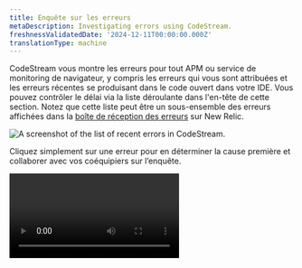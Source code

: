 ```yaml
---
title: Enquête sur les erreurs
metaDescription: Investigating errors using CodeStream.
freshnessValidatedDate: '2024-12-11T00:00:00.000Z'
translationType: machine
---
```


CodeStream vous montre les erreurs pour tout APM ou service de monitoring de navigateur, y compris les erreurs qui vous sont attribuées et les erreurs récentes se produisant dans le code ouvert dans votre IDE. Vous pouvez contrôler le délai via la liste déroulante dans l&apos;en-tête de cette section. Notez que cette liste peut être un sous-ensemble des erreurs affichées dans la [boîte de réception des erreurs](/docs/errors-inbox/errors-inbox/) sur New Relic.

<img title="The list of recent errors in CodeStream." alt="A screenshot of the list of recent errors in CodeStream." src="/images/codestream_screenshot-crop_errors-list.webp" />

Cliquez simplement sur une erreur pour en déterminer la cause première et collaborer avec vos coéquipiers sur l’enquête.

<Video type="wistia" id="l65l4cqqhd" />

Cliquez sur n&apos;importe quelle image dans la trace d&apos;appels pour accéder directement au fichier et au numéro de ligne correspondants. Si vous [associez des références git à vos erreurs](#buildsha), CodeStream ouvre un onglet d&amp;apos;éditeur en lecture seule du fichier qui a déclenché l&amp;apos;erreur dans l&amp;apos;environnement. Si vous n&amp;apos;associez pas de références git, une version locale du fichier s&amp;apos;ouvre à la place. Vous ne pourrez pas cliquer sur les cadres trace d&amp;apos;appels qui représentent du code ne faisant pas partie de votre référentiel (par exemple, une bibliothèque externe).

Pour les erreurs de monitoring des services de navigateurs, vous devrez [télécharger des cartes sources](/docs/browser/browser-monitoring/browser-pro-features/upload-source-maps-un-minify-js-errors/) afin que la trace des appels puisse être déminifiée, vous permettant ainsi d&amp;apos;accéder au code de chaque image.

En parcourant la trace d&apos;appels, vous pouvez trouver du code qui semble être la source de votre problème et démarrer une discussion avec le bouton de commentaire. CodeStream mentionne automatiquement la personne la plus récente à avoir touché ce code, ce qui vous permet d&apos;intégrer facilement les bonnes personnes à la discussion.

<img title="A comment with the most recent code contributor automatically mentioned." alt="A screenshot of a comment with the most recent code contributor automatically mentioned." src="/images/codestream_screenshot-crop_error-auto-mention.webp" />

Une fois le problème identifié, vous pouvez attribuer l&apos;erreur ou mettre à jour le statut d&apos;erreur de `unresolved` à `resolved` ou `ignored`.

## À partir de la boîte de réception des erreurs [#errors-inbox]

Vous pouvez accéder à cette même expérience d&apos;erreur directement à partir d&apos;une erreur dans la [boîte de réception des erreurs](/docs/errors-inbox/errors-inbox/) sur New Relic. Lorsque vous visualisez une erreur avec une trace d&amp;apos;appels, cliquez sur <DNT>**Open in IDE**</DNT> pour accéder directement au code dans votre IDE.

<img title="A stack trace error in errors inbox with the &#x22;Open in IDE button" alt="A screenshot of a stack trace error in errors inbox with the &#x22;Open in IDE button.&#x22;" src="/images/codestream_screenshot-crop_open-in-ide-codestream.webp" />

Notez également que les discussions sont synchronisées entre CodeStream et la boîte de réception des erreurs, vous pouvez donc participer depuis l&apos;un ou l&apos;autre endroit.

### Associer les SHA de build ou la balise de sortie aux erreurs [#buildsha]

Lorsque vous visualisez une erreur dans CodeStream, vous pouvez voir une tag SHA ou sortie de build associée à l&apos;erreur si elle n&apos;a pas de référence git. CodeStream utilise la référence git pour faire correspondre l&apos;erreur trace d&apos;appels spécifique avec la version du code exécuté dans l&apos;environnement qui a déclenché l&apos;erreur. Bien que vous n’ayez pas besoin d’une référence git configurée pour enquêter sur l’erreur, gardez à l’esprit que vous ne regardez peut-être pas la version du code qui l’a provoquée.

<img title="The git reference not configured warning message." alt="A screenshot of the git reference not configured warning message." src="/images/codestream_screenshot-crop_build-sha-not-configured.webp" />

Vous pouvez utiliser une variable d&apos;environnement pour permettre à l&apos;agent New Relic <InlinePopover type="apm" />de connaître le [commit SHA](https://git-scm.com/book/en/v2/Git-Tools-Revision-Selection) associé à chaque build de votre projet. Vous pouvez également utiliser la [tagde sortie](https://git-scm.com/book/en/v2/Git-Basics-Tagging) associée à la version en cours d&amp;apos;exécution de votre logiciel.

Pour APM, le commit sha et/ou tag de sortie (`tags.commit` et `tags.releaseTag`) sont ajoutés comme attribut sur les événements `Transaction` et `TransactionError`. Vous pouvez utiliser les variables d&amp;apos;environnement APM pour définir ces attributs. Nous vous recommandons de définir l&amp;apos;une ou les deux de ces variables dans le cadre de votre pipeline de build :

* `NEW_RELIC_METADATA_COMMIT`:Le commit sha. Vous pouvez inclure le tout ou seulement les sept premiers caractères (par exemple, `734713b`).
* `NEW_RELIC_METADATA_RELEASE_TAG`:Une tag de sortie (telle que `v0.1.209` ou `release-209`). Cela présente l’avantage d’être lisible par l’homme.

Pour en savoir plus sur la manière de définir ces variables, voici les détails de configuration spécifiques à chaque langue :

* [Go](/docs/agents/go-agent/configuration/go-agent-configuration/)
* [Java](/docs/agents/java-agent/configuration/java-agent-configuration-config-file/)
* [.NET](/docs/agents/net-agent/configuration/net-agent-configuration/)
* [Node.js](/docs/agents/nodejs-agent/installation-configuration/nodejs-agent-configuration/)
* [PHP](/docs/agents/php-agent/configuration/php-agent-configuration/)
* [Python](/docs/agents/python-agent/configuration/python-agent-configuration/)

Si vous avez configuré des références git, CodeStream vous indiquera si la version du code sur laquelle vous vous trouvez localement ne contient pas la référence associée à l&apos;erreur. Dans ce cas, vous souhaiterez peut-être vérifier la version du code qui contient cette référence afin de pouvoir enquêter plus efficacement et résoudre l&apos;erreur.

<img title="The git reference not found warning message." alt="A screenshot of the git reference not found warning message." src="/images/codestream_screenshot-crop_build-sha-not-found.webp" />

CodeStream vous indiquera également si l&apos;erreur n&apos;a pas de trace d&apos;appels associée. Cela se produit avec des erreurs plus anciennes lorsque la trace d&apos;appels a vieilli sur New Relic.